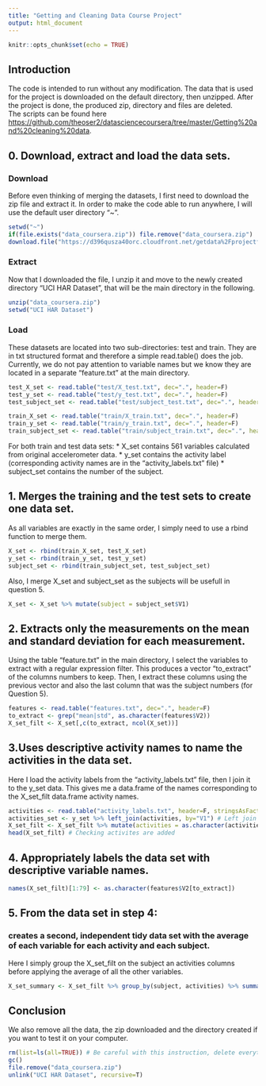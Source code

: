 ```yaml
---
title: "Getting and Cleaning Data Course Project"
output: html_document
---
```


```r
knitr::opts_chunk$set(echo = TRUE)
```

## Introduction

The code is intended to run without any modification. The data that is used for the project is downloaded on the default directory, then unzipped. 
After the project is done, the produced zip, directory and files are deleted.  
The scripts can be found here <https://github.com/theoser2/datasciencecoursera/tree/master/Getting%20and%20cleaning%20data>.

## 0. Download, extract and load the data sets.

### Download
Before even thinking of merging the datasets, I first need to download the zip file and extract it. In order to make the code able to run anywhere, I will use the default user directory "~".
```r
setwd("~")
if(file.exists("data_coursera.zip")) file.remove("data_coursera.zip")
download.file("https://d396qusza40orc.cloudfront.net/getdata%2Fprojectfiles%2FUCI%20HAR%20Dataset.zip", destfile="data_coursera.zip")
```

### Extract
Now that I downloaded the file, I unzip it and move to the newly created directory "UCI HAR Dataset", that will be the main directory in the following.
```r
unzip("data_coursera.zip")
setwd("UCI HAR Dataset")
```

### Load
These datasets are located into two sub-directories: test and train. They are in txt structured format and therefore a simple read.table() does the job. Currently, we do not pay attention to variable names but we know they are located in a separate "feature.txt" at the main directory.
```r
test_X_set <- read.table("test/X_test.txt", dec=".", header=F)
test_y_set <- read.table("test/y_test.txt", dec=".", header=F)
test_subject_set <- read.table("test/subject_test.txt", dec=".", header=F)

train_X_set <- read.table("train/X_train.txt", dec=".", header=F)
train_y_set <- read.table("train/y_train.txt", dec=".", header=F)
train_subject_set <- read.table("train/subject_train.txt", dec=".", header=F)
```
For both train and test data sets: 
* X_set contains 561 variables calculated from original accelerometer data.
* y_set contains the activity label (corresponding activity names are in the "activity_labels.txt" file)
* subject_set contains the number of the subject.

## 1. Merges the training and the test sets to create one data set.
As all variables are exactly in the same order, I simply need to use a rbind function to merge them. 
```r
X_set <- rbind(train_X_set, test_X_set)
y_set <- rbind(train_y_set, test_y_set)
subject_set <- rbind(train_subject_set, test_subject_set)
```
Also, I merge X_set and subject_set as the subjects will be usefull in question 5.
```r
X_set <- X_set %>% mutate(subject = subject_set$V1)
```

## 2. Extracts only the measurements on the mean and standard deviation for each measurement.
Using the table "feature.txt" in the main directory, I select the variables to extract with a regular expression filter. This produces a vector "to_extract" of the columns numbers to keep.
Then, I extract these columns using the previous vector and also the last column that was the subject numbers (for Question 5). 
```r
features <- read.table("features.txt", dec=".", header=F)
to_extract <- grep("mean|std", as.character(features$V2))
X_set_filt <- X_set[,c(to_extract, ncol(X_set))]
```

## 3.Uses descriptive activity names to name the activities in the data set.
Here I load the activity labels from the "activity_labels.txt" file, then I join it to the y_set data. This gives me a data.frame of the names corresponding to the X_set_filt data.frame activity names. 
```r
activities <- read.table("activity_labels.txt", header=F, stringsAsFactors = F)
activities_set <- y_set %>% left_join(activities, by="V1") # Left join to keep the order of y_set
X_set_filt <- X_set_filt %>% mutate(activities = as.character(activities_set$V2))
head(X_set_filt) # Checking activites are added
```


## 4. Appropriately labels the data set with descriptive variable names.
```r
names(X_set_filt)[1:79] <- as.character(features$V2[to_extract])
```


## 5. From the data set in step 4:
### creates a second, independent tidy data set with the average of each variable for each activity and each subject.
Here I simply group the X_set_filt on the subject an activities columns before applying the average of all the other variables. 
```r
X_set_summary <- X_set_filt %>% group_by(subject, activities) %>% summarize_each(funs(mean))
```

## Conclusion
We also remove all the data, the zip downloaded and the directory created if you want to test it on your computer. 
```r
rm(list=ls(all=TRUE)) # Be careful with this instruction, delete everything in R workspace
gc()
file.remove("data_coursera.zip")
unlink("UCI HAR Dataset", recursive=T)
```


